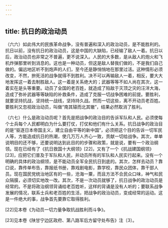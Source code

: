 ```yaml
---
---
---
```

title: 抗日的政治动员
---




（六六）如此伟大的民族革命战争，没有普遍和深入的政治动员，是不能胜利的。抗日以前，没有抗日的政治动员，这是中国的大缺陷，已经输了敌人一着。抗日以后，政治动员也非常之不普遍，更不说深入。人民的大多数，是从敌人的炮火和飞机炸弹那里听到消息的。这也是一种动员，但这是敌人替我们做的，不是我们自己做的。偏远地区听不到炮声的人们，至今还是静悄悄地在那里过活。这种情形必须改变，不然，拚死活的战争就得不到胜利。决不可以再输敌人一着，相反，要大大地发挥这一着去制胜敌人。这一着是关系绝大的；武器等等不如人尚在其次，这一着实在是头等重要。动员了全国的老百姓，就造成了陷敌于灭顶之灾的汪洋大海，造成了弥补武器等等缺陷的补救条件，造成了克服一切战争困难的前提。要胜利，就要坚持抗战，坚持统一战线，坚持持久战。然而一切这些，离不开动员老百姓。要胜利又忽视政治动员，叫做“南其辕而北其辙”，结果必然取消了胜利。

（六七）什么是政治动员呢？首先是把战争的政治目的告诉军队和人民。必须使每个士兵每个人民都明白为什么要打仗，打仗和他们有什么关系。抗日战争的政治目的是“驱逐日本帝国主义，建立自由平等的新中国”，必须把这个目的告诉一切军民人等，方能造成抗日的热潮，使几万万人齐心一致，贡献一切给战争。其次，单单说明目的还不够，还要说明达到此目的的步骤和政策，就是说，要有一个政治纲领。现在已经有了《抗日救国十大纲领》[22]，又有了一个《抗战建国纲领》[23]，应把它们普及于军队和人民，并动员所有的军队和人民实行起来。没有一个明确的具体的政治纲领，是不能动员全军全民抗日到底的。其次，怎样去动员？靠口说，靠传单布告，靠报纸书册，靠戏剧电影，靠学校，靠民众团体，靠干部人员。现在国民党统治地区有的一些，沧海一粟，而且方法不合民众口味，神气和民众隔膜，必须切实地改一改。其次，不是一次动员就够了，抗日战争的政治动员是经常的。不是将政治纲领背诵给老百姓听，这样的背诵是没有人听的；要联系战争发展的情况，联系士兵和老百姓的生活，把战争的政治动员，变成经常的运动。这是一件绝大的事，战争首先要靠它取得胜利。



[22]见本卷《为动员一切力量争取抗战胜利而斗争》。

[23]见本卷《陕甘宁边区政府、第八路军后方留守处布告》注〔3〕。